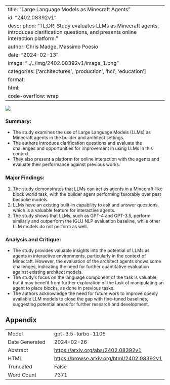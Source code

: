 
---
title: "Large Language Models as Minecraft Agents"
id: "2402.08392v1"
description: "TL;DR: Study evaluates LLMs as Minecraft agents, introduces clarification questions, and presents online interaction platform."
author: Chris Madge, Massimo Poesio
date: "2024-02-13"
image: "../../img/2402.08392v1/image_1.png"
categories: ['architectures', 'production', 'hci', 'education']
format:
  html:
    code-overflow: wrap
---

![](../../img/2402.08392v1/image_1.png)

### **Summary:**
- The study examines the use of Large Language Models (LLMs) as Minecraft agents in the builder and architect settings.
- The authors introduce clarification questions and evaluate the challenges and opportunities for improvement in using LLMs in this context.
- They also present a platform for online interaction with the agents and evaluate their performance against previous works.

### Major Findings:
1. The study demonstrates that LLMs can act as agents in a Minecraft-like block world task, with the builder agent performing favorably over past bespoke models.
2. LLMs have an existing built-in capability to ask and answer questions, which is a valuable feature for interactive agents.
3. The study shows that LLMs, such as GPT-4 and GPT-3.5, perform similarly and outperform the IGLU NLP evaluation baseline, while other LLM models do not perform as well.

### Analysis and Critique:
- The study provides valuable insights into the potential of LLMs as agents in interactive environments, particularly in the context of Minecraft. However, the evaluation of the architect agents shows some challenges, indicating the need for further quantitative evaluation against existing architect models.
- The study's focus on the language component of the task is valuable, but it may benefit from further exploration of the task of manipulating an agent to place blocks, as done in previous tasks.
- The authors acknowledge the need for future work to improve openly available LLM models to close the gap with fine-tuned baselines, suggesting potential areas for further research and development.

## Appendix

|          |          |
|----------|----------|
| Model     | gpt-3.5-turbo-1106       |
| Date Generated     | 2024-02-26       |
| Abstract | [https://arxiv.org/abs/2402.08392v1](https://arxiv.org/abs/2402.08392v1)        |
| HTML     | [https://browse.arxiv.org/html/2402.08392v1](https://browse.arxiv.org/html/2402.08392v1)       |
| Truncated       | False       |
| Word Count       | 7371       |